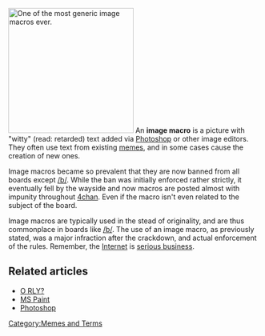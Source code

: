 [[Image:catfail.jpg|thumb|250px|One of the most generic image macros ever.]]
An '''image macro''' is a picture with "witty" (read: retarded) text added via [[Photoshop]] or other image editors. They often use text from existing [[memes]], and in some cases cause the creation of new ones.

Image macros became so prevalent that they are now banned from all boards except [[/b/]]. While the ban was initially enforced rather strictly, it eventually fell by the wayside and now macros are posted almost with impunity throughout [[4chan]]. Even if the macro isn't even related to the subject of the board.

Image macros are typically used in the stead of originality, and are thus commonplace in boards like [[/b/]]. The use of an image macro, as previously stated, was a major infraction after the crackdown, and actual enforcement of the rules. Remember, the [[Internet]] is [[serious business]].

== Related articles ==
* [[O RLY?]]
* [[MS Paint]]
* [[Photoshop]]

[[Category:Memes and Terms]]